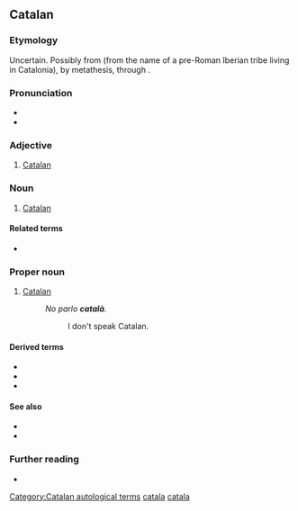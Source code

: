{{also|catalá|catalã}}
==Catalan==
{{wikipedia|lang=ca}}

===Etymology===
Uncertain. Possibly from {{etyl|la|ca}} {{m|la|lacetānus}} (from the name of a pre-Roman Iberian tribe living in Catalonia), by metathesis, through {{m|la|catelānus}}.

===Pronunciation===
* {{ca-IPA}}
* {{rhymes|a|lang=ca}}

===Adjective===
{{ca-adj}}

# [[Catalan]] {{gloss|pertaining to Catalonia, the Catalan people, or the Catalan language}}

===Noun===
{{ca-noun|m|f=catalana}}

# [[Catalan]] {{gloss|a person from Catalonia or an ethnic Catalan}}

====Related terms====
* {{l|ca|Catalunya|gloss=Catalonia}}

===Proper noun===
{{ca-proper noun|m}}

# [[Catalan]] {{gloss|the language spoken by the Catalans}}
#: ''No parlo '''català'''.''
#:: I don't speak Catalan.

====Derived terms====
* {{l|ca|catalanada}}
* {{l|ca|catalanisme}}
* {{l|ca|catalanitzar}}

====See also====
* {{l|ca|balear|gloss=Balearic}}
* {{l|ca|valencià|gloss=Valencian}}

===Further reading===
* {{R:IEC2}}

[[Category:Catalan autological terms]]
[[Category:ca:Demonyms|catala]]
[[Category:ca:Languages|catala]]